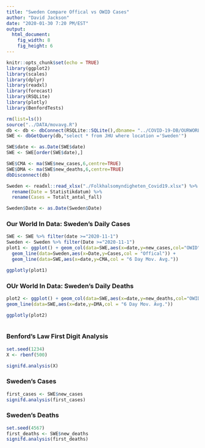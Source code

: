 ```yaml
---
title: "Sweden Compare Offical vs OWID Cases"
author: "David Jackson"
date: "2020-01-30 7:20 PM/EST"
output: 
  html_document: 
    fig_width: 8
    fig_height: 6
---
```


```r
knitr::opts_chunk$set(echo = TRUE)
library(ggplot2)
library(scales)
library(dplyr)
library(readxl)
library(forecast)
library(RSQLite)
library(plotly)
library(BenfordTests)
```

```r
rm(list=ls())
source("../DATA/movavg.R")
db <- db <- dbConnect(RSQLite::SQLite(),dbname= "../COVID-19-DB/OURWORLD.sqlite3")
SWE <- dbGetQuery(db,"select * from JHU where location ='Sweden'")

SWE$date <- as.Date(SWE$date)
SWE <- SWE[order(SWE$date),]

SWE$CMA <- ma(SWE$new_cases,6,centre=TRUE)
SWE$DMA <- ma(SWE$new_deaths,6,centre=TRUE)
dbDisconnect(db)
```

```r
Sweden <- readxl::read_xlsx("./Folkhalsomyndigheten_Covid19.xlsx") %>%
  rename(Date = Statistikdatum) %>%
  rename(Cases = Totalt_antal_fall)

Sweden$Date <- as.Date(Sweden$Date)
```



### Our World In Data: Sweden's Daily Cases

```r
SWE <- SWE %>% filter(date >="2020-11-1")
Sweden <- Sweden %>% filter(Date >="2020-11-1")
plot1 <- ggplot() + geom_col(data=SWE,aes(x=date,y=new_cases,col="OWID")) +
  geom_line(data=Sweden,aes(x=Date,y=Cases,col = "Offical")) +
  geom_line(data=SWE,aes(x=date,y=CMA,col = "6 Day Mov. Avg."))

ggplotly(plot1)
```

### OUr World In Data: Sweden's Daily Deaths

```r
plot2 <- ggplot() + geom_col(data=SWE,aes(x=date,y=new_deaths,col="OWID")) +
geom_line(data=SWE,aes(x=date,y=DMA,col = "6 Day Mov. Avg."))

ggplotly(plot2)
  
```

### Benford's Law First Digit Analysis

```r
set.seed(1234)
X <- rbenf(500)
```
```r
signifd.analysis(X)
```

### Sweden's Cases

```r
first_cases <- SWE$new_cases
signifd.analysis(first_cases)
```
### Sweden's Deaths

```r
set.seed(4567)
first_deaths <- SWE$new_deaths
signifd.analysis(first_deaths)
```


